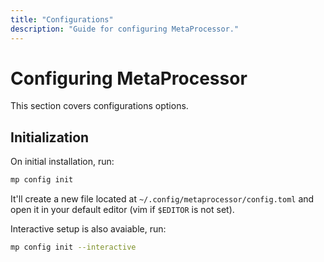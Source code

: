 ```yaml
---
title: "Configurations"
description: "Guide for configuring MetaProcessor."
---
```


# Configuring MetaProcessor

This section covers configurations options.

## Initialization

On initial installation, run:

```bash
mp config init
```

It'll create a new file located at `~/.config/metaprocessor/config.toml` and open it in your default editor (vim if `$EDITOR` is not set).

Interactive setup is also avaiable, run:

```bash
mp config init --interactive
```

